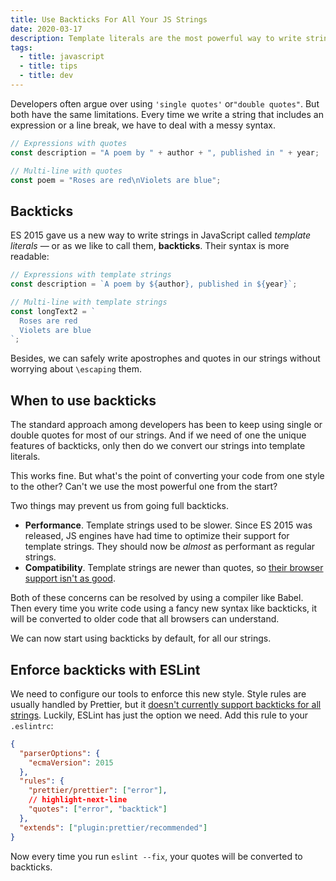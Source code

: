 ```yaml
---
title: Use Backticks For All Your JS Strings
date: 2020-03-17
description: Template literals are the most powerful way to write strings in JavaScript. Here's how you can use them by default with ESLint.
tags:
  - title: javascript
  - title: tips
  - title: dev
---
```


Developers often argue over using `'single quotes'` or`"double quotes"`. But both have the same limitations. Every time we write a string that includes an expression or a line break, we have to deal with a messy syntax.

```js
// Expressions with quotes
const description = "A poem by " + author + ", published in " + year;

// Multi-line with quotes
const poem = "Roses are red\nViolets are blue";
```

## Backticks

ES 2015 gave us a new way to write strings in JavaScript called _template literals_ — or as we like to call them, **backticks**. Their syntax is more readable:

```js
// Expressions with template strings
const description = `A poem by ${author}, published in ${year}`;

// Multi-line with template strings
const longText2 = `
  Roses are red
  Violets are blue
`;
```

Besides, we can safely write apostrophes and quotes in our strings without worrying about `\escaping` them.

## When to use backticks

The standard approach among developers has been to keep using single or double quotes for most of our strings. And if we need of one the unique features of backticks, only then do we convert our strings into template literals.

This works fine. But what's the point of converting your code from one style to the other? Can't we use the most powerful one from the start?

Two things may prevent us from going full backticks.

- **Performance**. Template strings used to be slower. Since ES 2015 was released, JS engines have had time to optimize their support for template strings. They should now be _almost_ as performant as regular strings.
- **Compatibility**. Template strings are newer than quotes, so [their browser support isn't as good](https://caniuse.com/#feat=template-literals).

Both of these concerns can be resolved by using a compiler like Babel. Then every time you write code using a fancy new syntax like backticks, it will be converted to older code that all browsers can understand.

We can now start using backticks by default, for all our strings.

## Enforce backticks with ESLint

We need to configure our tools to enforce this new style. Style rules are usually handled by Prettier, but it [doesn't currently support backticks for all strings](https://github.com/prettier/prettier/issues/54). Luckily, ESLint has just the option we need. Add this rule to your `.eslintrc`:

```json
{
  "parserOptions": {
    "ecmaVersion": 2015
  },
  "rules": {
    "prettier/prettier": ["error"],
    // highlight-next-line
    "quotes": ["error", "backtick"]
  },
  "extends": ["plugin:prettier/recommended"]
}
```

Now every time you run `eslint --fix`, your quotes will be converted to backticks.
